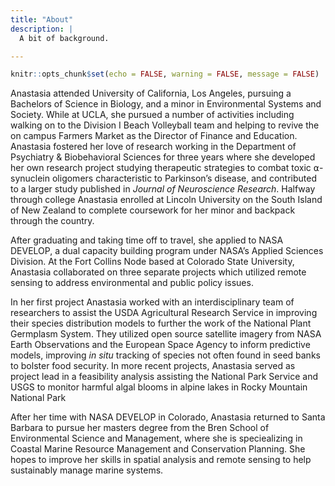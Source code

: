 ```yaml
---
title: "About"
description: |
  A bit of background. 

---
```


```r
knitr::opts_chunk$set(echo = FALSE, warning = FALSE, message = FALSE)
```

  
  Anastasia attended University of California, Los Angeles, pursuing a Bachelors of Science in Biology, and a minor in Environmental Systems and Society. While at UCLA, she pursued a number of activities including walking on to the Division I Beach Volleyball team and helping to revive the on campus Farmers Market as the Director of Finance and Education. Anastasia fostered her love of research working in the Department of Psychiatry & Biobehavioral Sciences for three years where she developed her own research project studying therapeutic strategies to combat toxic ⍺-synuclein oligomers characteristic to Parkinson’s disease, and contributed to a larger study published in *Journal of Neuroscience Research*. Halfway through college Anastasia enrolled at Lincoln University on the South Island of New Zealand to complete coursework for her minor and backpack through the country. 

  After graduating and taking time off to travel, she applied to NASA DEVELOP, a dual capacity building program under NASA's Applied Sciences Division. At the Fort Collins Node based at Colorado State University, Anastasia collaborated  on three separate projects which utilized remote sensing to address environmental and public policy issues. 
  
  In her first project Anastasia worked with an interdisciplinary team of researchers to assist the USDA Agricultural Research Service in improving their species distribution models to further the work of the National Plant Germplasm System. They utilized open source satellite imagery from NASA Earth Observations and the European Space Agency to inform predictive models, improving *in situ* tracking of species not often found in seed banks to bolster food security. In more recent projects, Anastasia served as project lead in a feasibility analysis assisting the National Park Service and USGS to monitor harmful algal blooms in alpine lakes in Rocky Mountain National Park

  After her time with NASA DEVELOP in Colorado, Anastasia returned to Santa Barbara to pursue her masters degree from the Bren School of Environmental Science and Management, where she is speciealizing in Coastal Marine Resource Management and Conservation Planning. She hopes to improve her skills in spatial analysis and remote sensing to help sustainably manage marine systems. 



